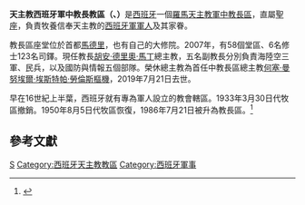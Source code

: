 {{Infobox diocese
|name = 西班牙軍中教長區
|jurisdiction = 
|latin = Ordinariatus Militaris Hispaniae
|local = {{lang|es|Arzobispado Castrense de España}}{{es}}
|border = catholic
|image = Emblem of the Military Archbishopric of Spain.svg
|image_size = 
|caption = 
|location = {{SPA}}
|territory =
|rite = 羅馬禮
|patron = 
|province = 直屬聖座
|established = 1950年
|cathedral = 聖體主教座堂
|co-cathedral = 
|leadership = 
|ordinary = [[胡安·德里奧·馬丁|胡安·德里奧·馬丁]]
|coadjutor bishop = 
|auxiliary = 
|emeritus = 
|vicar general = 
|chancery = 
|procura =
|title1 = 
|title1_name = 
|title2 = 
|title2_name = 
|title3 = 
|title3_name = 
|population = 
|parishes = 58
|churches = 
|congregations = 
|secular priests = 123
|image2 = Iglesia del Sacramento - Iglesia Arzobispal Castrense.jpg
|image2_size = 
|image2_alt = 
|caption2 = 聖體主教座堂
|curia = 
|address = 
|telephone_no = 
|website = [https://web.archive.org/web/20160810195521/http://www.arzobispadocastrense.com/Index1.htm 西班牙軍中教長教區官方網頁]
|footnote =  
}}
'''天主教西班牙軍中教長教區（{{lang-la|Ordinariatus Militaris Hispaniae}}、{{lang-es|Arzobispado Castrense de España}}）'''是[[西班牙|西班牙]]一個[[羅馬天主教|羅馬天主教]][[軍中教長區|軍中教長區]]，直屬[[聖座|聖座]]，負責牧養信奉天主教的[[西班牙軍|西班牙軍軍人]]及其家眷。

教長區座堂位於首都[[馬德里|馬德里]]，也有自己的大修院。2007年，有58個堂區、6名修士123名司鐸。現任教長[[胡安·德里奧·馬丁|胡安·德里奧·馬丁]]總主教，五名副教長分別負責海陸空三軍、民兵，以及國防與情報五個部隊。榮休總主教為首任中教長區總主教[[何塞·曼努埃爾·埃斯特帕·勞倫斯|何塞·曼努埃爾·埃斯特帕·勞倫斯]][[樞機|樞機]]，2019年7月21日去世。

早在16世紀上半葉，西班牙就有專為軍人設立的教會轄區。1933年3月30日代牧區撤銷。1950年8月5日代牧區恢復，1986年7月21日被升為教長區。<ref>{{Cite web |url=http://www.vatican.va/holy_father/john_paul_ii/apost_constitutions/documents/hf_jp-ii_apc_19860421_spirituali-militum-curae_lt.html |title=升為教長區的宗座憲令 |accessdate=2014-11-02 |archive-date=2011-11-03 |archive-url=https://web.archive.org/web/20111103080952/http://www.vatican.va/holy_father/john_paul_ii/apost_constitutions/documents/hf_jp-ii_apc_19860421_spirituali-militum-curae_lt.html |dead-url=no }}</ref>

==參考文獻==
{{reflist}}

{{西班牙天主教教區}}
{{軍中教長區}}
[[Category:軍中教長區|S]]
[[Category:西班牙天主教教區|Category:西班牙天主教教區]]
[[Category:西班牙軍事|Category:西班牙軍事]]